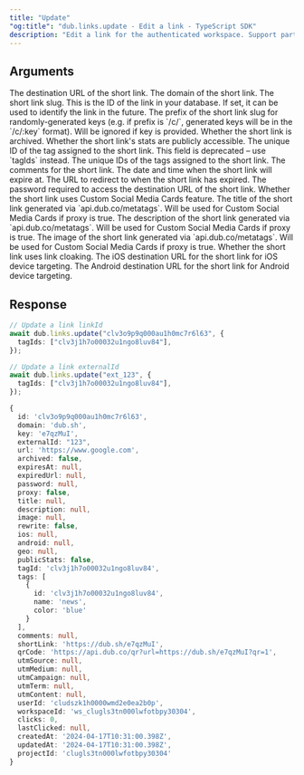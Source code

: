 ```yaml
---
title: "Update"
"og:title": "dub.links.update - Edit a link - TypeScript SDK"
description: "Edit a link for the authenticated workspace. Support partial updates."
---
```



## Arguments

<ParamField body="url" type="string">
  The destination URL of the short link.
</ParamField>

<ParamField body="domain" type="string">
  The domain of the short link.
</ParamField>

<ParamField body="key" type="string">
  The short link slug.
</ParamField>

<ParamField body="externalId" type="string | null">
  This is the ID of the link in your database. If set, it can be used to
  identify the link in the future.
</ParamField>

<ParamField body="prefix" type="string">
  The prefix of the short link slug for randomly-generated keys (e.g. if prefix
  is `/c/`, generated keys will be in the `/c/:key` format). Will be ignored if
  key is provided.
</ParamField>

<ParamField body="archived" type="boolean" default="false">
  Whether the short link is archived.
</ParamField>

<ParamField body="publicStats" type="boolean" default="false">
  Whether the short link's stats are publicly accessible.
</ParamField>

<ParamField body="tagId" type="string | null">
  The unique ID of the tag assigned to the short link. This field is deprecated
  – use `tagIds` instead.
</ParamField>

<ParamField body="tagIds" type="string">
  The unique IDs of the tags assigned to the short link.
</ParamField>

<ParamField body="comments" type="string | null">
  The comments for the short link.
</ParamField>

<ParamField body="expiresAt" type="string | null">
  The date and time when the short link will expire at.
</ParamField>

<ParamField body="expiredUrl" type="string | null">
  The URL to redirect to when the short link has expired.
</ParamField>

<ParamField body="password" type="string | null">
  The password required to access the destination URL of the short link.
</ParamField>

<ParamField body="proxy" type="boolean" default="false">
  Whether the short link uses Custom Social Media Cards feature.
</ParamField>

<ParamField body="title" type="string | null">
  The title of the short link generated via `api.dub.co/metatags`. Will be used
  for Custom Social Media Cards if proxy is true.
</ParamField>

<ParamField body="description" type="string | null">
  The description of the short link generated via `api.dub.co/metatags`. Will be
  used for Custom Social Media Cards if proxy is true.
</ParamField>

<ParamField body="image" type="string | null">
  The image of the short link generated via `api.dub.co/metatags`. Will be used
  for Custom Social Media Cards if proxy is true.
</ParamField>

<ParamField body="rewrite" type="boolean" default="false">
  Whether the short link uses link cloaking.
</ParamField>

<ParamField body="ios" type="string | null">
  The iOS destination URL for the short link for iOS device targeting.
</ParamField>

<ParamField body="android" type="string | null">
  The Android destination URL for the short link for Android device targeting.
</ParamField>

## Response

<LinkResponse />

<RequestExample>

```ts
// Update a link linkId
await dub.links.update("clv3o9p9q000au1h0mc7r6l63", {
  tagIds: ["clv3j1h7o00032u1ngo8luv84"],
});

// Update a link externalId
await dub.links.update("ext_123", {
  tagIds: ["clv3j1h7o00032u1ngo8luv84"],
});
```

</RequestExample>

<ResponseExample>

```ts
{
  id: 'clv3o9p9q000au1h0mc7r6l63',
  domain: 'dub.sh',
  key: 'e7qzMuI',
  externalId: "123",
  url: 'https://www.google.com',
  archived: false,
  expiresAt: null,
  expiredUrl: null,
  password: null,
  proxy: false,
  title: null,
  description: null,
  image: null,
  rewrite: false,
  ios: null,
  android: null,
  geo: null,
  publicStats: false,
  tagId: 'clv3j1h7o00032u1ngo8luv84',
  tags: [
    {
      id: 'clv3j1h7o00032u1ngo8luv84',
      name: 'news',
      color: 'blue'
    }
  ],
  comments: null,
  shortLink: 'https://dub.sh/e7qzMuI',
  qrCode: 'https://api.dub.co/qr?url=https://dub.sh/e7qzMuI?qr=1',
  utmSource: null,
  utmMedium: null,
  utmCampaign: null,
  utmTerm: null,
  utmContent: null,
  userId: 'cludszk1h0000wmd2e0ea2b0p',
  workspaceId: 'ws_clugls3tn000lwfotbpy30304',
  clicks: 0,
  lastClicked: null,
  createdAt: '2024-04-17T10:31:00.398Z',
  updatedAt: '2024-04-17T10:31:00.398Z',
  projectId: 'clugls3tn000lwfotbpy30304'
}
```

</ResponseExample>
